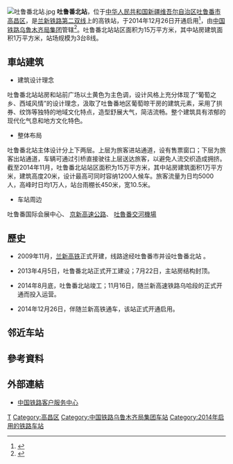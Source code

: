 {{Infobox China railway station
|车站名称 = 吐鲁番北站
|图片 = Turpan North Railway Station.jpg
|图片介绍 = 
|车站拼音 = Tulufanbei
|英文名称 = Tulufanbei Railway Station
|车站代码 = 42803<ref>{{cite web|url=http://hyfw.12306.cn/hyinfo/action/FwcszsAction_index?type=1|title=营业站服务信息查询|publisher=[[中国铁路客户服务中心|中国铁路客户服务中心]]|accessdate=2017-01-01|archive-date=2016-11-06|archive-url=https://web.archive.org/web/20161106075157/http://hyfw.12306.cn/hyinfo/action/FwcszsAction_index?type=1|dead-url=no}}</ref>
|电报码 = TAR
|拼音码 = TLB
|车站位置 = [[新疆维吾尔自治区|新疆维吾尔自治区]][[吐鲁番市|吐鲁番市]][[高昌区|高昌区]] 
|坐标 = {{coord|43|1|19.52|N|89|6|28.61|E|display=inline,title}}
|归属 = [[中国铁路乌鲁木齐局集团|中国铁路乌鲁木齐局集团]]
|线路 = [[兰新铁路第二双线|兰新高铁]]
|车站等级 = [[二等站_(中鐵)|二等站]]
|月台数目 = 
|站台面 =  
|股道数目 =   
}}
[[File:吐鲁番北站.jpg|thumb]]
'''吐鲁番北站'''，位于[[中华人民共和国|中华人民共和国]][[新疆维吾尔自治区|新疆维吾尔自治区]][[吐鲁番市|吐鲁番市]][[高昌区|高昌区]]，是[[兰新铁路第二双线|兰新铁路第二双线]]上的高铁站，于2014年12月26日开通启用<ref>{{Cite web|title=兰新高铁开通 青藏高原上开出第一列动车|url=http://china.cnr.cn/yaowen/20141226/t20141226_517220644.shtml|accessdate=2020-07-04|date=2014-12-26|publisher=央广网|archive-date=2018-02-05|archive-url=https://web.archive.org/web/20180205200212/http://china.cnr.cn/yaowen/20141226/t20141226_517220644.shtml|dead-url=no}}</ref>，由[[中国铁路乌鲁木齐局集团|中国铁路乌鲁木齐局集团]]管辖<ref>{{Cite web|title=吐鲁番北火车站介绍|url=http://search.huochepiao.com/huochezhan/jieshao/3990.htm|accessdate=2020-07-04|publisher=火车票网|archive-date=2019-09-09|archive-url=https://web.archive.org/web/20190909194106/http://search.huochepiao.com/huochezhan/jieshao/3990.htm|dead-url=no}}</ref>。吐鲁番北站站区面积为15万平方米，其中站房建筑面积1万平方米，站场规模为3台8线。

==車站建筑==

* 建筑设计理念
吐鲁番北站站房和站前广场以土黄色为主色调，设计风格上充分体现了“葡萄之乡、西域风情”的设计理念，汲取了吐鲁番地区葡萄晾干房的建筑元素，采用了拱券、纹饰等独特的地域文化特点，造型舒展大气，简洁流畅。整个建筑具有浓郁的现代化气息和地方文化特色。



* 整体布局
吐鲁番北站主体设计分上下两层。上层为旅客进站通道，设有售票窗口；下层为旅客出站通道，车辆可通过引桥直接驶往上层送达旅客，以避免人流交织造成拥挤。截至2014年11月，吐鲁番北站站区面积为15万平方米，其中站房建筑面积1万平方米，建筑高度20米，设计最高可同时容纳1200人候车。旅客流量为日均5000人，高峰时日均1万人，站台雨棚长450米，宽10.5米。

* 车站周边
吐鲁番国际会展中心、
[[京新高速公路|京新高速公路]]、
[[吐魯番交河機場|吐魯番交河機場]]

==歷史==

* 2009年11月，[[兰新高铁|兰新高铁]]正式开建，线路途经吐鲁番市并设吐鲁番北站 。

* 2013年4月5日，吐鲁番北站正式开工建设；7月22日，主站房结构封顶。

* 2014年8月底，吐鲁番北站竣工；11月16日，随兰新高速铁路乌哈段的正式开通而投入运营。

* 2014年12月26日，伴随兰新高铁通车，该站正式开通启用。

== 邻近车站 ==
{{start rail box|[[中华人民共和国高速铁路|中国高速铁路]]}}
{{s-inop|[[鄯善北站|鄯善北站]]}}
{{s-line|[[兰新铁路第二双线|兰新高铁]]}}
{{s-inop|[[大河沿站|大河沿站]]}}
{{s-end}}
==參考資料==
{{reflist}}
==外部連結==
* [http://www.12306.cn/mormhweb/ 中国铁路客户服务中心]{{Wayback|url=http://www.12306.cn/mormhweb/ |date=20180205163941 }}
{{兰新铁路第二双线}}
{{中国大陆空铁联运车站}}
[[Category:吐鲁番市铁路车站|T]]
[[Category:高昌区|Category:高昌区]]
[[Category:中国铁路乌鲁木齐局集团车站|Category:中国铁路乌鲁木齐局集团车站]]
[[Category:2014年启用的铁路车站|Category:2014年启用的铁路车站]]
